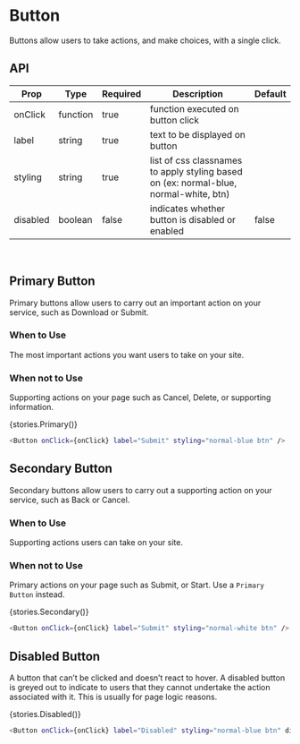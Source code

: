 
<Meta title="Button" component={Button} />

# Button

Buttons allow users to take actions, and make choices, with a single click.

## API

| Prop     | Type     | Required | Description                                                                           | Default |
| -------- | -------- | -------- | ------------------------------------------------------------------------------------- | ------- |
| onClick  | function | true     | function executed on button click                                                     |         |
| label    | string   | true     | text to be displayed on button                                                        |         |
| styling  | string   | true     | list of css classnames to apply styling based on (ex: normal-blue, normal-white, btn) |         |
| disabled | boolean  | false    | indicates whether button is disabled or enabled                                       | false   |

<br />

## Primary Button

Primary buttons allow users to carry out an important action on your service, such as Download or Submit.

### When to Use

The most important actions you want users to take on your site.

### When not to Use

Supporting actions on your page such as Cancel, Delete, or supporting information.

<Story name="Primary">{stories.Primary()}</Story>

```bash
<Button onClick={onClick} label="Submit" styling="normal-blue btn" />
```

## Secondary Button

Secondary buttons allow users to carry out a supporting action on your service, such as Back or Cancel.

### When to Use

Supporting actions users can take on your site.

### When not to Use

Primary actions on your page such as Submit, or Start. Use a `Primary Button` instead.

<Story name="Secondary">{stories.Secondary()}</Story>

```bash
<Button onClick={onClick} label="Submit" styling="normal-white btn" />
```

## Disabled Button

A button that can’t be clicked and doesn’t react to hover. A disabled button is
greyed out to indicate to users that they cannot undertake the action associated
with it. This is usually for page logic reasons.

<Story name="Disabled">{stories.Disabled()}</Story>

```bash
<Button onClick={onClick} label="Disabled" styling="normal-blue btn" disabled />
```
